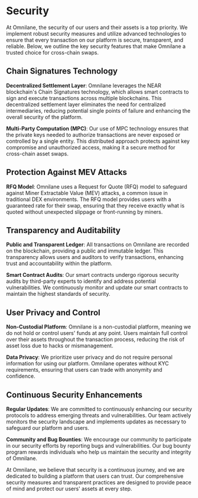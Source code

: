 # Security

At Omnilane, the security of our users and their assets is a top priority. We implement robust security measures and utilize advanced technologies to ensure that every transaction on our platform is secure, transparent, and reliable. Below, we outline the key security features that make Omnilane a trusted choice for cross-chain swaps.

## Chain Signatures Technology

**Decentralized Settlement Layer**: Omnilane leverages the NEAR blockchain's Chain Signatures technology, which allows smart contracts to sign and execute transactions across multiple blockchains. This decentralized settlement layer eliminates the need for centralized intermediaries, reducing potential single points of failure and enhancing the overall security of the platform.

**Multi-Party Computation (MPC)**: Our use of MPC technology ensures that the private keys needed to authorize transactions are never exposed or controlled by a single entity. This distributed approach protects against key compromise and unauthorized access, making it a secure method for cross-chain asset swaps.

## Protection Against MEV Attacks

**RFQ Model**: Omnilane uses a Request for Quote (RFQ) model to safeguard against Miner Extractable Value (MEV) attacks, a common issue in traditional DEX environments. The RFQ model provides users with a guaranteed rate for their swap, ensuring that they receive exactly what is quoted without unexpected slippage or front-running by miners.

## Transparency and Auditability

**Public and Transparent Ledger**: All transactions on Omnilane are recorded on the blockchain, providing a public and immutable ledger. This transparency allows users and auditors to verify transactions, enhancing trust and accountability within the platform.

**Smart Contract Audits**: Our smart contracts undergo rigorous security audits by third-party experts to identify and address potential vulnerabilities. We continuously monitor and update our smart contracts to maintain the highest standards of security.

## User Privacy and Control

**Non-Custodial Platform**: Omnilane is a non-custodial platform, meaning we do not hold or control users' funds at any point. Users maintain full control over their assets throughout the transaction process, reducing the risk of asset loss due to hacks or mismanagement.

**Data Privacy**: We prioritize user privacy and do not require personal information for using our platform. Omnilane operates without KYC requirements, ensuring that users can trade with anonymity and confidence.

## Continuous Security Enhancements

**Regular Updates**: We are committed to continuously enhancing our security protocols to address emerging threats and vulnerabilities. Our team actively monitors the security landscape and implements updates as necessary to safeguard our platform and users.

**Community and Bug Bounties**: We encourage our community to participate in our security efforts by reporting bugs and vulnerabilities. Our bug bounty program rewards individuals who help us maintain the security and integrity of Omnilane.

At Omnilane, we believe that security is a continuous journey, and we are dedicated to building a platform that users can trust. Our comprehensive security measures and transparent practices are designed to provide peace of mind and protect our users' assets at every step.
